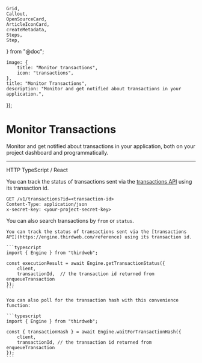 	Grid,
	Callout,
	OpenSourceCard,
	ArticleIconCard,
	createMetadata,
	Steps,
	Step,
} from "@doc";

	image: {
		title: "Monitor transactions",
		icon: "transactions",
	},
	title: "Monitor Transactions",
	description: "Monitor and get notified about transactions in your application.",
});

# Monitor Transactions

Monitor and get notified about transactions in your application, both on your project dashboard and programmatically.

---

<Tabs defaultValue="http">
	<TabsList>
    <TabsTrigger value="http" className="flex items-center gap-2 [&>p]:mb-0">
      <EngineIcon className="w-4 h-4 mr-2" />
      HTTP
    </TabsTrigger>
		<TabsTrigger value="typescript" className="flex items-center gap-2 [&>p]:mb-0">
			<TypeScriptIcon className="size-4" />
			TypeScript / React
		</TabsTrigger>
	</TabsList>

  <TabsContent value="http">

  You can track the status of transactions sent via the [transactions API](https://engine.thirdweb.com/reference) using its transaction id.

```http
GET /v1/transactions?id=<transaction-id>
Content-Type: application/json
x-secret-key: <your-project-secret-key>
```

You can also search transactions by `from` or `status`.

  </TabsContent>

  <TabsContent value="typescript">

    You can track the status of transactions sent via the [transactions API](https://engine.thirdweb.com/reference) using its transaction id.

    ```typescript
    import { Engine } from "thirdweb";
 
    const executionResult = await Engine.getTransactionStatus({
        client,
        transactionId,  // the transaction id returned from enqueueTransaction
    });
    ```

    You can also poll for the transaction hash with this convenience function:

    ```typescript
    import { Engine } from "thirdweb";
 
    const { transactionHash } = await Engine.waitForTransactionHash({
        client,
        transactionId, // the transaction id returned from enqueueTransaction
    }); 
    ```

  </TabsContent>

</Tabs>

